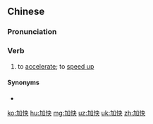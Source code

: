 ==Chinese==
{{zh-forms}}

===Pronunciation===
{{zh-pron
|m=jiākuài
|c=gaa1 faai3
|mn=ka-khoài
|cat=v
}}

===Verb===
{{zh-verb}}

# to [[accelerate]]; to [[speed up]]

====Synonyms====
* {{zh-l|加速}}

[[ko:加快]]
[[hu:加快]]
[[mg:加快]]
[[uz:加快]]
[[uk:加快]]
[[zh:加快]]